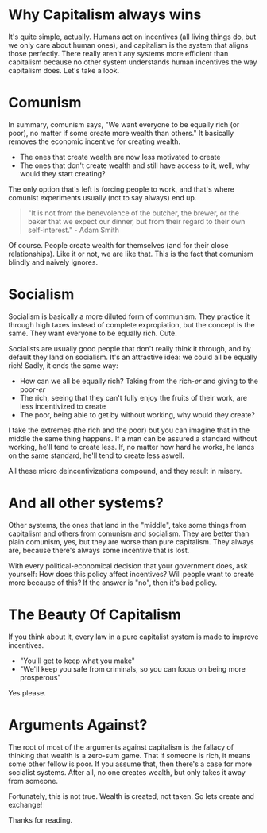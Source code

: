 
# Why Capitalism always wins

It's quite simple, actually. Humans act on incentives (all living things do, but we only care about human ones), and capitalism is the system that aligns those perfectly. There really aren't any systems more efficient than capitalism because no other system understands human incentives the way capitalism does. Let's take a look.

# Comunism

In summary, comunism says, "We want everyone to be equally rich (or poor), no matter if some create more wealth than others." It basically removes the economic incentive for creating wealth. 

- The ones that create wealth are now less motivated to create
- The ones that don't create wealth and still have access to it, well, why would they start creating?

The only option that's left is forcing people to work, and that's where comunist experiments usually (not to say always) end up.

> "It is not from the benevolence of the butcher, the brewer, or the baker that we expect our dinner, but from their regard to their own self-interest." - Adam Smith

Of course. People create wealth for themselves (and for their close relationships). Like it or not, we are like that. This is the fact that comunism blindly and naively ignores.

# Socialism

Socialism is basically a more diluted form of communism. They practice it through high taxes instead of complete expropiation, but the concept is the same. They want everyone to be equally rich. Cute.

Socialists are usually good people that don't really think it through, and by default they land on socialism. It's an attractive idea: we could all be equally rich! Sadly, it ends the same way: 

- How can we all be equally rich? Taking from the rich<i>-er</i> and giving to the poor<i>-er</i>
- The rich, seeing that they can't fully enjoy the fruits of their work, are less incentivized to create
- The poor, being able to get by without working, why would they create?

I take the extremes (the rich and the poor) but you can imagine that in the middle the same thing happens. If a man can be assured a standard without working, he'll tend to create less. If, no matter how hard he works, he lands on the same standard, he'll tend to create less aswell.

All these micro deincentivizations compound, and they result in misery.

# And all other systems?

Other systems, the ones that land in the "middle", take some things from capitalism and others from comunism and socialism. They are better than plain comunism, yes, but they are worse than pure capitalism. They always are, because there's always some incentive that is lost.

With every political-economical decision that your government does, ask yourself: How does this policy affect incentives? Will people want to create more because of this? If the answer is "no", then it's bad policy.

# The Beauty Of Capitalism

If you think about it, every law in a pure capitalist system is made to improve incentives. 

- "You'll get to keep what you make"
- "We'll keep you safe from criminals, so you can focus on being more prosperous"

Yes please.

# Arguments Against?

The root of most of the arguments against capitalism is the fallacy of thinking that wealth is a zero-sum game. That if someone is rich, it means some other fellow is poor. If you assume that, then there's a case for more socialist systems. After all, no one creates wealth, but only takes it away from someone.

Fortunately, this is not true. Wealth is created, not taken. So lets create and exchange!

Thanks for reading.